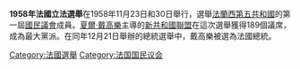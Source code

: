 '''1958年法國立法選舉'''在1958年11月23日和30日舉行，選舉[[法蘭西第五共和國|法蘭西第五共和國]]的第一屆[[國民議會_(法國)|國民議會]]成員。[[夏爾·戴高樂|夏爾·戴高樂]]主導的[[新共和國聯盟|新共和國聯盟]]在這次選舉獲得189個議席，成為最大黨派。在同年12月21日舉辦的總統選舉中，戴高樂被選為法國總統。
{{法國選舉}}
[[Category:法國選舉|Category:法國選舉]]
[[Category:法国国民议会|Category:法国国民议会]]